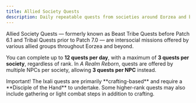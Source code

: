 ```yaml
---
title: Allied Society Quests
description: Daily repeatable quests from societies around Eorzea and beyond.
---
```



Allied Society Quests — formerly known as Beast Tribe Quests before Patch 6.1 and Tribal Quests prior to Patch 7.0 — are intersocial missions offered by various allied groups throughout Eorzea and beyond.

You can complete up to **12 quests per day**, with a maximum of **3 quests per society**, regardless of rank. In _A Realm Reborn_, quests are offered by multiple NPCs per society, allowing **3 quests per NPC** instead.

<div class="flex flex-col space-y-4">
    <Callout variant="warning">
    <CalloutTitle>Important!</CalloutTitle>
    <CalloutContent>
        The Ixali quests are primarily **crafting-based** and require a **Disciple of the Hand** to undertake. Some higher-rank quests may also include gathering or light combat steps in addition to crafting.
    </CalloutContent>
    </Callout>

</div>

<Table client:only="solid-js">
  <div slot="fallback" class="flex items-center justify-center h-96 w-full">
    <Spinner />
  </div>
</Table>
